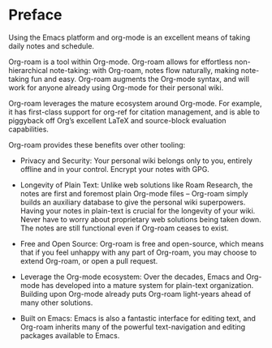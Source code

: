 # Preface {.unnumbered}

Using the Emacs platform and org-mode is an excellent means of taking daily notes and schedule.

Org-roam is a tool within Org-mode. Org-roam allows for effortless non-hierarchical note-taking: with Org-roam, notes flow naturally, making note-taking fun and easy. Org-roam augments the Org-mode syntax, and will work for anyone already using Org-mode for their personal wiki.

Org-roam leverages the mature ecosystem around Org-mode. For example, it has first-class support for org-ref for citation management, and is able to piggyback off Org’s excellent LaTeX and source-block evaluation capabilities.

Org-roam provides these benefits over other tooling:

- Privacy and Security: Your personal wiki belongs only to you, entirely offline and in your control. Encrypt your notes with GPG.
    
- Longevity of Plain Text: Unlike web solutions like Roam Research, the notes are first and foremost plain Org-mode files – Org-roam simply builds an auxiliary database to give the personal wiki superpowers. Having your notes in plain-text is crucial for the longevity of your wiki. Never have to worry about proprietary web solutions being taken down. The notes are still functional even if Org-roam ceases to exist.
    
- Free and Open Source: Org-roam is free and open-source, which means that if you feel unhappy with any part of Org-roam, you may choose to extend Org-roam, or open a pull request.
    
- Leverage the Org-mode ecosystem: Over the decades, Emacs and Org-mode has developed into a mature system for plain-text organization. Building upon Org-mode already puts Org-roam light-years ahead of many other solutions.
    
- Built on Emacs: Emacs is also a fantastic interface for editing text, and Org-roam inherits many of the powerful text-navigation and editing packages available to Emacs. 
